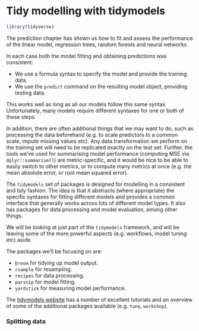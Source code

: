 # Tidy modelling with tidymodels

```r
library(tidyverse)
```

The prediction chapter has shown us how to fit and assess the performance
of the linear model, regression trees, random forests and neural networks.

In each case both the model fitting and obtaining predictions was consistent:

- We use a formula syntax to specify the model and provide the training data.
- We use the `predict` command on the resulting model object, providing testing data.

This works well as long as all our models follow this same syntax. Unfortunately,
many models require different syntaxes for one or both of these steps.

In addition, there are often additional things that we may want to do, such as
processing the data beforehand (e.g. to scale predictors to a common scale, impute
missing values etc). Any data transformation we perform on the training set will
need to be replicated exactly on the test set. Further, the tools we've used for
summarising model performance (computing MSE via `dplyr::summarise()`) are metric-specific,
and it would be nice to be able to easily switch to other metrics, or to compute
many metrics at once (e.g. the mean absolute error, or root mean squared error).

The `tidymodels` set of packages is designed for modelling in a consistent and tidy
fashion. The idea is that it abstracts (where appropriate) the specific syntaxes for
fitting different models and provides a common interface that generally works across
lots of different model types. It also has packages for data processing and model
evaluation, among other things.

We will be looking at just part of the `tidymodels` framework, and will be leaving
some of the more powerful aspects (e.g. workflows, model tuning etc) aside.

The packages we'll be focusing on are:

- `broom` for tidying up model output.
- `rsample` for resampling.
- `recipes` for data processing.
- `parsnip` for model fitting.
- `yardstick` for measuring model performance.

The [tidymodels website](https://tidymodels.org) has a number of excellent tutorials and an overview of some of the additional packages available (e.g. `tune`, `workshop`).

### Splitting data

